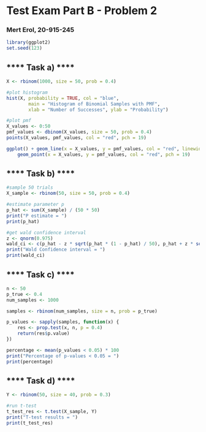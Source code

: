# Test Exam Part B - Problem 2
### Mert Erol, 20-915-245

```r
library(ggplot2)
set.seed(123)
```
## **** Task a) ****
```r
X <- rbinom(1000, size = 50, prob = 0.4)

#plot histogram
hist(X, probability = TRUE, col = "blue",
        main = "Histogram of Binomial Samples with PMF",
        xlab = "Number of Successes", ylab = "Probability")

#plot pmf
X_values <- 0:50
pmf_values <- dbinom(X_values, size = 50, prob = 0.4)
points(X_values, pmf_values, col = "red", pch = 19)

ggplot() + geom_line(x = X_values, y = pmf_values, col = "red", linewidth = 1) +
    geom_point(x = X_values, y = pmf_values, col = "red", pch = 19)
```

## **** Task b) ****
```r
#sample 50 trials
X_sample <- rbinom(50, size = 50, prob = 0.4)

#estimate parameter p
p_hat <- sum(X_sample) / (50 * 50)
print("P estimate = ")
print(p_hat)

#get wald confidence interval
z <- qnorm(0.975)
wald_ci <- c(p_hat - z * sqrt(p_hat * (1 - p_hat) / 50), p_hat + z * sqrt(p_hat * (1 - p_hat) / 50))
print("Wald Confidence interval = ")
print(wald_ci)
```
## **** Task c) ****
```r
n <- 50
p_true <- 0.4
num_samples <- 1000

samples <- rbinom(num_samples, size = n, prob = p_true)

p_values <- sapply(samples, function(x) {
    res <- prop.test(x, n, p = 0.4)
    return(res$p.value)
})

percentage <- mean(p_values < 0.05) * 100
print("Percentage of p-values < 0.05 = ")
print(percentage)
```
## **** Task d) ****
```r
Y <- rbinom(50, size = 40, prob = 0.3)

#run t-test
t_test_res <- t.test(X_sample, Y)
print("T-test results = ")
print(t_test_res)
```